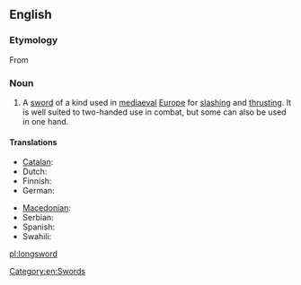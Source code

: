 ==English==
{{wikipedia}}

===Etymology===
From {{etyl|de|en}} {{term|Langschwert|lang=de}}

===Noun===
{{en-noun}}

# A [[sword]] of a kind used in [[mediaeval]] [[Europe]] for [[slash]]ing and [[thrust]]ing. It is well suited to two-handed use in combat, but some can also be used in one hand.

====Translations====
{{trans-top|a kind of sword}}
* [[Catalan]]: {{t|ca|espasa llarga|f}}
* Dutch: {{t|nl|grootzwaard |n}}
* Finnish: {{t-|fi|pitkämiekka}}
* German: {{t-|de|Langschwert|n}}
{{trans-mid}}
* [[Macedonian]]: {{t|mk|долг меч|m|tr=dolg meč}}
* Serbian: {{t|sr|дуги мач|sc=Cyrl}}
* Spanish: {{t-|es|espada larga|f}}
* Swahili: {{t|sw|upanga mrefu}}
{{trans-bottom}}

[[Category:en:Swords]]

[[pl:longsword]]